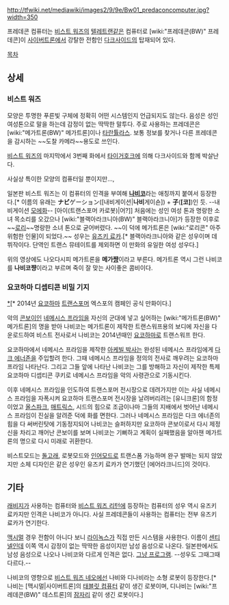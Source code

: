 http://tfwiki.net/mediawiki/images2/9/9e/Bw01_predaconcomputer.jpg?width=350


프레데콘 컴퓨터는 [[비스트 워즈]]의 [[텔레트랜 I(G1)|텔레트랜]]같은 컴퓨터로 [wiki:"프레데콘(BW)" 프레데콘]이 [[사이버트론]]에서 강탈한 전함인 [[다크사이드]]의 탑재되어 있다. 
 
[[목차]]
== 상세 == 
=== 비스트 워즈 ===
모양은 투명한 푸른빛 구체에 정확히 어떤 시스템인지 언급되지도 않는다. 음성은 성인 여성톤으로 말을 하는데 감정이 없는 딱딱한 말투다. 주로 사용하는 프레데콘은 [wiki:"메가트론(BW)" 메가트론]이나 [[타란튤라스]]. 보통 정보를 찾거나 다른 프레데콘을 감시하는 ~~도찰 카메라~~용도로 쓰인다.

[[비스트 워즈]]의 마지막에서 3번째 화에서 [[타이거호크]]에 의해 다크사이드와 함께 박살난다.

사실상 특이한 모양의 컴퓨터일 뿐이지만...,


{{{#!html
<object type='application/x-shockwave-flash' id='DaumVodPlayer_KPPkraEqe28$' width='640px' height='360px' align='middle' classid='clsid:d27cdb6e-ae6d-11cf-96b8-444553540000' codebase='http://fpdownload.macromedia.com/pub/shockwave/cabs/flash/swflash.cab#version=10,3,0,0'><param name='movie' value='http://videofarm.daum.net/controller/player/VodPlayer.swf' /><param name='allowScriptAccess' value='always' /><param name='allowFullScreen' value='true' /><param name='bgcolor' value='#000000' /><param name='wmode' value='window' /><param name='flashvars' value='vid=KPPkraEqe28$&playLoc=undefined' /><embed src='http://videofarm.daum.net/controller/player/VodPlayer.swf' width='640px' height='360px' allowScriptAccess='always' type='application/x-shockwave-flash' allowFullScreen='true' bgcolor='#000000' flashvars='vid=KPPkraEqe28$&playLoc=undefined'></embed></object>}}}


일본판 비스트 워즈는 이 컴퓨터의 인격을 부여해 '''[[나비코]]'''라는 애칭까지 붙여서 등장한다.[* 이름의 유래는  '''ナビ'''ゲーション([내비게이션|'''나비'''게이숀]) + '''子'''('''[코]''')인 듯. --내비게이션 [[모에화]]-- [아이(트랜스포머 카로봇)|어?]]
처음에는 성인 여성 톤과 명랑한 소녀 목소리를 오갔으나 [wiki:"블랙아라크니아(BW)" 블랙아라크니아]가 등장한 이후로 ~~[[로리]]~~명랑한 소녀 톤으로 굳어버렸다. ~~이 덕에 메가트론은 [wiki:"로리콘" 아주 위험한 인물]이 되었다.~~ 성우는 [[유즈키 료카]].[* 블랙아라크니아와 같은 성우이며 데뷔작이다. 단역인 트랜스 뮤테이트를 제외하면 이 만화의 유일한 여성 성우다.]

위의 영상에도 나오다시피 메가트론을 '''메가[[쨩]]'''이라고 부른다. 메가트론 역시 그런 나비코를 '''나비코쨩'''이라고 부르며 죽이 잘 맞는 사이좋은 콤비이다. 


=== 요코하마 디셉티콘 비밀 기지 ===
[http://decepticons.jp/index03.html *][* 2014년 [[요코하마]] [[트랜스포머]] 엑스포의 캠페인 공식 만화이다.]

악의 [[콘보이]]인 [[네메시스 프라임]]을 자신의 군대에 넣고 싶어하는 [wiki:"메가트론(BW)" 메가트론]의 명을 받아 나비코는 메가트론이 제작한 트랜스워프용의 보디에 자신을 다운로드하여 비스트 전사로서 나비코는 2014년때인 [[요코하마]]로 트랜스워프 한다.

요코하마에서 네메시스 프라임을 제작한 [[트랜스포머(애니메이션)/기타 등장인물|아케빌 박사]]는 완성된 네메시스 프라임에게 [[다크 에너존]]을 주입할려 한다. 그때 네메시스 프라임을 정의의 전사로 깨우려는 요코하마 프라임 나타난다. 그리고 그들 앞에 나타난 나비코는 그를 방해하고 자신이 제작한 특제 요코하마 디셉티콘 쿠키로 네메시스 프라임을 악의 사령관으로 기동시킨다.

이후 네메시스 프라임을 인도하여 트랜스포머 전시장으로 데려가지만 이는 사실 네메시스 프라임을 자폭시켜 요코하마 트랜스포머 전시장을 날려버리려는 [유니크론]의 함정이었고 [[올스파크]], [[매트릭스]], 시드의 힘으로 조금이나마 그들의 지배에서 벗어난 네메시스 프라임이 진실을 알려준 덕에 화를 면한다. 그러나 네메시스 프라임은 다크 에너존의 힘을 다 써버린탓에 기동정지되어 나비코는 슬퍼하지만 요코하마 콘보이로서 다시 제정신을 차리고 깨어난 콘보이를 보며 나비코는 기뻐하고 계획이 실패했음을 알아챈 메가트론의 명으로 다시 미래로 귀환한다.


비스트모드는 [[돌고래]], 로봇모드와 [[인어]]모드로 트랜스폼 가능하며 완구 발매는 되지 않았지만 소체 디자인은 같은 성우인 유즈키 료카가 연기했던 [에어라크니드]의 것이다. 

== 기타 ==
[[래비지(G1)|래비지]]가 사용하는 컴퓨터와 [[비스트 머신즈|비스트 워즈 리턴]]에 등장하는 컴퓨터의 성우 역시 유즈키 료카지만 인격은 나비코가 아니다. 사실 프레데콘들이 사용하는 컴퓨터는 전부 유즈키 료카가 연기한다.

[[맥시멀]] 경우 전함이 아니다 보니 [[라이녹스]]가 직접 만든 시스템을 사용한다. 이름이 [[센티넬]]인데 이쪽 역시 감정이 없는 딱딱한 음성이지만 남성 음성으로 나온다. 일본판에서도 남성 음성으로 나오나 나비코와 다르게 인격은 없다. [[그냥 시체|그냥 프로그램]]. --성우도 그때그때 다르다.--

나비코의 영향으로 [[비스트 워즈 네오]]에선 나비와 디나비라는 소형 로봇이 등장한다.[* 나비는 [맥시멀|사이버트론]의 [[태블릿 컴퓨터]] 같이 생긴 로봇이며, 디나비는 [wiki:"프레데콘(BW)" 데스트론]의 [[잠자리]] 같이 생긴 로봇이다.]
